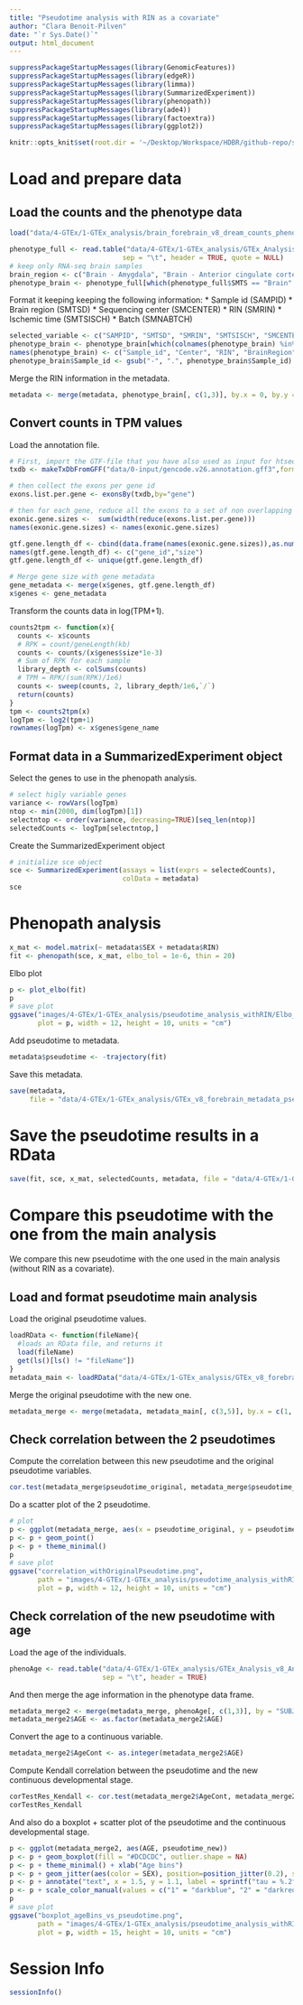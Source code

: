 ```yaml
---
title: "Pseudotime analysis with RIN as a covariate"
author: "Clara Benoit-Pilven"
date: "`r Sys.Date()`"
output: html_document
---
```


```r
suppressPackageStartupMessages(library(GenomicFeatures))
suppressPackageStartupMessages(library(edgeR))
suppressPackageStartupMessages(library(limma))
suppressPackageStartupMessages(library(SummarizedExperiment))
suppressPackageStartupMessages(library(phenopath))
suppressPackageStartupMessages(library(ade4))
suppressPackageStartupMessages(library(factoextra))
suppressPackageStartupMessages(library(ggplot2))
```

```r
knitr::opts_knit$set(root.dir = '~/Desktop/Workspace/HDBR/github-repo/sexDE_prenatal_brain/')
```

# Load and prepare data

## Load the counts and the phenotype data

```r
load("data/4-GTEx/1-GTEx_analysis/brain_forebrain_v8_dream_counts_phenotypes.RData")
```

```r
phenotype_full <- read.table("data/4-GTEx/1-GTEx_analysis/GTEx_Analysis_v8_Annotations_SampleAttributesDS.txt", 
                            sep = "\t", header = TRUE, quote = NULL)
# keep only RNA-seq brain samples
brain_region <- c("Brain - Amygdala", "Brain - Anterior cingulate cortex (BA24)", "Brain - Caudate (basal ganglia)", "Brain - Frontal Cortex (BA9)", "Brain - Hippocampus", "Brain - Hypothalamus", "Brain - Nucleus accumbens (basal ganglia)", "Brain - Putamen (basal ganglia)")
phenotype_brain <- phenotype_full[which(phenotype_full$SMTS == "Brain" & phenotype_full$SMAFRZE == "RNASEQ" & phenotype_full$SMTSD %in% brain_region), ]
```

Format it keeping keeping the following information:
* Sample id (SAMPID)
* Brain region (SMTSD)
* Sequencing center (SMCENTER)
* RIN (SMRIN)
* Ischemic time (SMTSISCH)
* Batch (SMNABTCH)

```r
selected_variable <- c("SAMPID", "SMTSD", "SMRIN", "SMTSISCH", "SMCENTER", "SMNABTCH")
phenotype_brain <- phenotype_brain[which(colnames(phenotype_brain) %in% selected_variable)]
names(phenotype_brain) <- c("Sample_id", "Center", "RIN", "BrainRegion", "IschemicTime", "Batch")
phenotype_brain$Sample_id <- gsub("-", ".", phenotype_brain$Sample_id)
```

Merge the RIN information in the metadata.

```r
metadata <- merge(metadata, phenotype_brain[, c(1,3)], by.x = 0, by.y = "Sample_id", all.x = TRUE)
```



## Convert counts in TPM values

Load the annotation file.

```r
# First, import the GTF-file that you have also used as input for htseq-count
txdb <- makeTxDbFromGFF("data/0-input/gencode.v26.annotation.gff3",format="gff")

# then collect the exons per gene id
exons.list.per.gene <- exonsBy(txdb,by="gene")

# then for each gene, reduce all the exons to a set of non overlapping exons, calculate their lengths (widths) and sum them
exonic.gene.sizes <-  sum(width(reduce(exons.list.per.gene)))
names(exonic.gene.sizes) <- names(exonic.gene.sizes)

gtf.gene.length_df <- cbind(data.frame(names(exonic.gene.sizes)),as.numeric(exonic.gene.sizes))
names(gtf.gene.length_df) <- c("gene_id","size")
gtf.gene.length_df <- unique(gtf.gene.length_df)

# Merge gene size with gene metadata
gene_metadata <- merge(x$genes, gtf.gene.length_df)
x$genes <- gene_metadata
```

Transform the counts data in log(TPM+1).

```r
counts2tpm <- function(x){
  counts <- x$counts
  # RPK = count/geneLength(kb)
  counts <- counts/(x$genes$size*1e-3)
  # Sum of RPK for each sample
  library_depth <- colSums(counts)
  # TPM = RPK/(sum(RPK)/1e6)
  counts <- sweep(counts, 2, library_depth/1e6,`/`)
  return(counts)
}
tpm <- counts2tpm(x)
logTpm <- log2(tpm+1)
rownames(logTpm) <- x$genes$gene_name
```

## Format data in a SummarizedExperiment object

Select the genes to use in the phenopath analysis.

```r
# select higly variable genes
variance <- rowVars(logTpm)
ntop <- min(2000, dim(logTpm)[1])
selectntop <- order(variance, decreasing=TRUE)[seq_len(ntop)]
selectedCounts <- logTpm[selectntop,]
```

Create the SummarizedExperiment object

```r
# initialize sce object
sce <- SummarizedExperiment(assays = list(exprs = selectedCounts), 
                            colData = metadata)
sce
```

# Phenopath analysis

```r
x_mat <- model.matrix(~ metadata$SEX + metadata$RIN)
fit <- phenopath(sce, x_mat, elbo_tol = 1e-6, thin = 20)
```

Elbo plot

```r
p <- plot_elbo(fit)
p
# save plot
ggsave("images/4-GTEx/1-GTEx_analysis/pseudotime_analysis_withRIN/Elbo_plot.png",
       plot = p, width = 12, height = 10, units = "cm")
```


Add pseudotime to metadata.

```r
metadata$pseudotime <- -trajectory(fit)
```

Save this metadata.

```r
save(metadata,
     file = "data/4-GTEx/1-GTEx_analysis/GTEx_v8_forebrain_metadata_pseudotime_withRIN.RData")
```


# Save the pseudotime results in a RData

```r
save(fit, sce, x_mat, selectedCounts, metadata, file = "data/4-GTEx/1-GTEx_analysis/GTEx_v8_forebrain_pseudotime_withRIN_analysis.RData")
```


# Compare this pseudotime with the one from the main analysis

We compare this new pseudotime with the one used in the main analysis (without RIN as a covariate).

## Load and format pseudotime main analysis

Load the original pseudotime values.

```r
loadRData <- function(fileName){
  #loads an RData file, and returns it
  load(fileName)
  get(ls()[ls() != "fileName"])
}
metadata_main <- loadRData("data/4-GTEx/1-GTEx_analysis/GTEx_v8_forebrain_metadata_pseudotime.RData")
```

Merge the original pseudotime with the new one.

```r
metadata_merge <- merge(metadata, metadata_main[, c(3,5)], by.x = c(1, 4), by.y = c(0, 1), all.x = TRUE, suffixes = c("_new", "_original"))
```

## Check correlation between the 2 pseudotimes

Compute the correlation between this new pseudotime and the original pseudotime variables.

```r
cor.test(metadata_merge$pseudotime_original, metadata_merge$pseudotime_new)
```

Do a scatter plot of the 2 pseudotime.

```r
# plot
p <- ggplot(metadata_merge, aes(x = pseudotime_original, y = pseudotime_new))
p <- p + geom_point()
p <- p + theme_minimal()
p
# save plot
ggsave("correlation_withOriginalPseudotime.png",
       path = "images/4-GTEx/1-GTEx_analysis/pseudotime_analysis_withRIN/",
       plot = p, width = 12, height = 10, units = "cm")
```

## Check correlation of the new pseudotime with age

Load the age of the individuals.

```r
phenoAge <- read.table("data/4-GTEx/1-GTEx_analysis/GTEx_Analysis_v8_Annotations_SubjectPhenotypesDS.txt",
                       sep = "\t", header = TRUE)
```

And then merge the age information in the phenotype data frame.

```r
metadata_merge2 <- merge(metadata_merge, phenoAge[, c(1,3)], by = "SUBJID", all.x = TRUE)
metadata_merge2$AGE <- as.factor(metadata_merge2$AGE)
```

Convert the age to a continuous variable.

```r
metadata_merge2$AgeCont <- as.integer(metadata_merge2$AGE)
```

Compute Kendall correlation between the pseudotime and the new continuous developmental stage.

```r
corTestRes_Kendall <- cor.test(metadata_merge2$AgeCont, metadata_merge2$pseudotime_new, method = "kendall")
corTestRes_Kendall
```

And also do a boxplot + scatter plot of the pseudotime and the continuous developmental stage.

```r
p <- ggplot(metadata_merge2, aes(AGE, pseudotime_new))
p <- p + geom_boxplot(fill = "#DCDCDC", outlier.shape = NA)
p <- p + theme_minimal() + xlab("Age bins")
p <- p + geom_jitter(aes(color = SEX), position=position_jitter(0.2), show.legend = FALSE)
p <- p + annotate("text", x = 1.5, y = 1.1, label = sprintf("tau = %.2f\n p-value = %.2e", corTestRes_Kendall$estimate, corTestRes_Kendall$p.value))
p <- p + scale_color_manual(values = c("1" = "darkblue", "2" = "darkred"))
p
# save plot
ggsave("boxplot_ageBins_vs_pseudotime.png", 
       path = "images/4-GTEx/1-GTEx_analysis/pseudotime_analysis_withRIN/",
       plot = p, width = 15, height = 10, units = "cm")
```


# Session Info

```r
sessionInfo()
```

